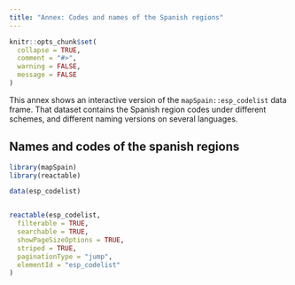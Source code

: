 ```yaml
---
title: "Annex: Codes and names of the Spanish regions"
---
```


```r
knitr::opts_chunk$set(
  collapse = TRUE,
  comment = "#>",
  warning = FALSE,
  message = FALSE
)

```


This annex shows an interactive version of the `mapSpain::esp_codelist` 
data frame. That dataset contains the Spanish region codes under different schemes, 
and different naming versions on several languages.

## Names and codes of the spanish regions


```r

library(mapSpain)
library(reactable)

data(esp_codelist)


reactable(esp_codelist,
  filterable = TRUE,
  searchable = TRUE,
  showPageSizeOptions = TRUE,
  striped = TRUE,
  paginationType = "jump",
  elementId = "esp_codelist"
)
```




